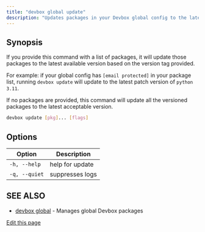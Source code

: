 ```yaml
---
title: "devbox global update"
description: "Updates packages in your Devbox global config to the latest available version."
---
```


## Synopsis[​](#synopsis "Direct link to Synopsis")

If you provide this command with a list of packages, it will update those packages to the latest
available version based on the version tag provided.

For example: if your global config has `[email protected]` in your package list, running
`devbox update` will update to the latest patch version of `python 3.11`.

If no packages are provided, this command will update all the versioned packages to the latest
acceptable version.

```bash
devbox update [pkg]... [flags]
```

## Options[​](#options "Direct link to Options")

| Option        | Description     |
| ------------- | --------------- |
| `-h, --help`  | help for update |
| `-q, --quiet` | suppresses logs |

## SEE ALSO[​](#see-also "Direct link to SEE ALSO")

- [devbox global](/docs/devbox/devbox-global/) - Manages global Devbox packages

[Edit this page](https://github.com/jetify-com/devbox/tree/main/docs/app/docs/cli-reference/devbox-global-update.md)
